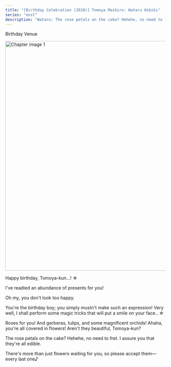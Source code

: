 ```yaml
---
title: "[Birthday Celebration (2018)] Tomoya Mashiro: Wataru Hibiki"
series: "enst"
description: "Wataru: The rose petals on the cake? Hehehe, no need to fret. I assure you that they're all edible."
---
```


<Season s="Spring"/>

<Location>Birthday Venue</Location>

<Image src="/img/tl/idol_story/tomoya/birthday/2018/wataru/1.jpg" alt="Chapter image 1" layout="responsive" width="1280" height="720" quality="100" />

<Bubble character="Wataru">

Happy birthday, Tomoya-kun...! ☆

I've readied an abundance of presents for you!

Oh my, you don't look too happy.

You're the birthday boy; you simply mustn't make such an expression! Very well, I shall perform some magic tricks that will put a smile on your face...&NoBreak;☆

Roses for you! And gerberas, tulips, and some magnificent orchids! Ahaha, you're all covered in flowers! Aren't they beautiful, Tomoya-kun?

The rose petals on the cake? Hehehe, no need to fret. I assure you that they're all edible.

There's more than just flowers waiting for you, so please accept them—every last one&NoBreak;♪

</Bubble>

<Credits tl="[Ren](https://tomoya.moe)" tlc="[haranami](https://twitter.com/haranami_)" />
